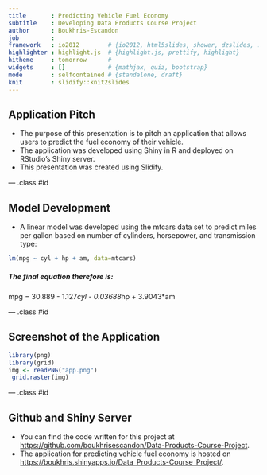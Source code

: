 ```yaml
---
title       : Predicting Vehicle Fuel Economy
subtitle    : Developing Data Products Course Project
author      : Boukhris-Escandon
job         : 
framework   : io2012        # {io2012, html5slides, shower, dzslides, ...}
highlighter : highlight.js  # {highlight.js, prettify, highlight}
hitheme     : tomorrow      # 
widgets     : []            # {mathjax, quiz, bootstrap}
mode        : selfcontained # {standalone, draft}
knit        : slidify::knit2slides
---
```


## Application Pitch

* The purpose of this presentation is to pitch an application that allows users to predict the fuel economy of their vehicle.
* The application was developed using Shiny in R and deployed on RStudio's Shiny server.
* This presentation was created using Slidify.

--- .class #id 

## Model Development

* A linear model was developed using the mtcars data set to predict miles per gallon based on number of cylinders, horsepower, and transmission type:

```r
lm(mpg ~ cyl + hp + am, data=mtcars)
```

##### The final equation therefore is:

mpg = 30.889 - 1.127*cyl - 0.03688*hp + 3.9043*am


--- .class #id 

## Screenshot of the Application

```r
library(png)
library(grid)
img <- readPNG("app.png")
 grid.raster(img)
```


--- .class #id 

## Github and Shiny Server

* You can find the code written for this project at [https://github.com/boukhrisescandon/Data-Products-Course-Project](https://github.com/boukhrisescandon/Data-Products-Course-Project). 
* The application for predicting vehicle fuel economy is hosted on [https://boukhris.shinyapps.io/Data_Products-Course_Project/](https://boukhris.shinyapps.io/Data_Products-Course_Project/).


